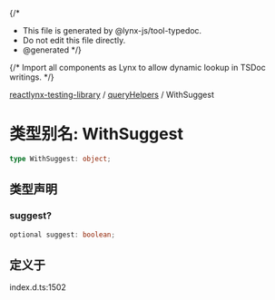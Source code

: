 {/*
* This file is generated by @lynx-js/tool-typedoc.
* Do not edit this file directly.
* @generated
*/}

{/* Import all components as Lynx to allow dynamic lookup in TSDoc writings. */}


[reactlynx-testing-library](/api/reactlynx-testing-library/index.mdx) / [queryHelpers](/api/reactlynx-testing-library/Namespace.queryHelpers.mdx) / WithSuggest

# 类型别名: WithSuggest

```ts
type WithSuggest: object;
```

## 类型声明

### suggest?

```ts
optional suggest: boolean;
```

## 定义于

index.d.ts:1502
